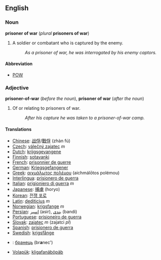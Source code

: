 ==English==
===Noun===
'''prisoner of war''' (''plural'' '''prisoners of war''')

#A soldier or combatant who is captured by the enemy.
#:''As a prisoner of war, he was interrogated by his enemy captors.''

====Abbreviation====
*[[POW]]

===Adjective===
'''prisoner-of-war''' (''before the noun''), '''prisoner of war''' (''after the noun'')
#Of or relating to prisoners of war.
#:''After his capture he was taken to a prisoner-of-war camp.''
 
====Translations====
*[[Chinese]]: [[战俘]]/[[戰俘]] (zhàn fú)
*[[Czech]]: [[válečný zajatec]] ''m''
*[[Dutch]]: [[krijgsgevangene]]
*[[Finnish]]: [[sotavanki]]
*[[French]]: [[prisonnier de guerre]]
*[[German]]: [[Kriegsgefangener]]
*[[Greek]]: [[αιχμάλωτος πολέμου]] (aichmál&#333;tos polémou)
*[[Interlingua]]: [[prisionero de guerra]] 
*[[Italian]]: [[prigioniero di guerra]] ''m''
*[[Japanese]]: [[捕虜]] (horyo)
*[[Korean]]: [[전쟁 포로]]
*[[Latin]]: [[dediticius]] ''m''
*[[Norwegian]]: [[krigsfange]] ''m''
*[[Persian]]: [[اسیر]] (asir), [[بندی]] (bandi)
*[[Portuguese]]: [[prisioneiro de guerra]]
*[[Slovak]]: [[zajatec]] ''m'' (zajatci ''pl'')
*[[Spanish]]: [[prisionero de guerra]] 
*[[Swedish]]: [[krigsfånge]] 
*{{uk}}: [[бранець]] (br'''a'''nec') {{m}}
*[[Volapük]]: [[kligafanäböpäb]]